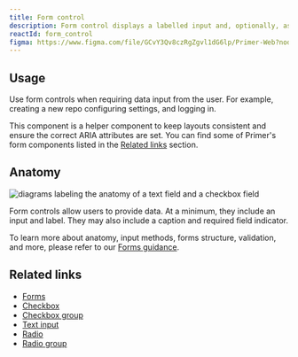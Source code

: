 ```yaml
---
title: Form control
description: Form control displays a labelled input and, optionally, associated validation text and/or hint text.
reactId: form_control
figma: https://www.figma.com/file/GCvY3Qv8czRgZgvl1dG6lp/Primer-Web?node-id=142%3A595
---
```



## Usage

Use form controls when requiring data input from the user. For example, creating a new repo configuring settings, and logging in.

This component is a helper component to keep layouts consistent and ensure the correct ARIA attributes are set. You can find some of Primer's form components listed in the [Related links](#related-links) section.

## Anatomy

![diagrams labeling the anatomy of a text field and a checkbox field](https://user-images.githubusercontent.com/2313998/171692166-43d45c4b-509a-4f68-9e8b-1577658b493e.png)

Form controls allow users to provide data. At a minimum, they include an input and label. They may also include a caption and required field indicator.

To learn more about anatomy, input methods, forms structure, validation, and more, please refer to our [Forms guidance](/ui-patterns/forms).

## Related links

- [Forms](/ui-patterns/forms)
- [Checkbox](/components/checkbox)
- [Checkbox group](/components/checkbox-group)
- [Text input](/components/text-input)
- [Radio](/components/radio)
- [Radio group](/components/radio-group)
